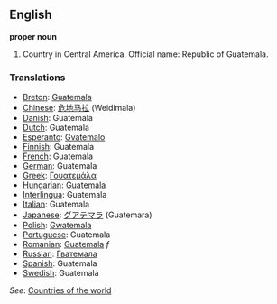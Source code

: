 ==English==

'''proper noun'''

# Country in Central America. Official name: Republic of Guatemala.
===Translations===
*[[Breton]]: [[Guatemala]]
*[[Chinese]]: [[危地马拉]] (Weidimala)
*[[Danish]]: Guatemala
*[[Dutch]]: Guatemala
*[[Esperanto]]: [[Gvatemalo]]
*[[Finnish]]: Guatemala
*[[French]]: Guatemala
*[[German]]: Guatemala
*[[Greek]]: [[Γουατεμάλα]]
*[[Hungarian]]: [[Guatemala]]
*[[Interlingua]]: Guatemala
*[[Italian]]: Guatemala
*[[Japanese]]: [[グアテマラ]] (Guatemara)
*[[Polish]]: [[Gwatemala]]
*[[Portuguese]]: Guatemala
*[[Romanian]]: [[Guatemala]] ''f''
*[[Russian]]: [[Гватемала]]
*[[Spanish]]: Guatemala
*[[Swedish]]: Guatemala

''See'': [[Countries of the world]]
